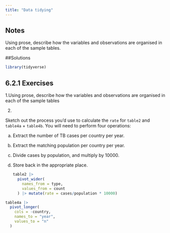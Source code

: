```yaml
---
title: "Data tidying"
---
```


## Notes

Using prose, describe how the variables and observations are organised in each of the sample tables.


##Solutions


```r
library(tidyverse)
```

## 6.2.1 Exercises

1.Using prose, describe how the variables and observations are organised in each of the sample tables

2.  

Sketch out the process you'd use to calculate the `rate` for `table2` and `table4a` + `table4b`. You will need to perform four operations:

a.  Extract the number of TB cases per country per year.

b.  Extract the matching population per country per year.

c.  Divide cases by population, and multiply by 10000.

d.  Store back in the appropriate place.

    ```r
    table2 |>
      pivot_wider(
        names_from = type,
        values_from = count
      ) |> mutate(rate = cases/population * 10000)
    ```

```r
table4a |>
  pivot_longer(
    cols = -country,
    names_to = "year",
    values_to = "n"
  )
```
